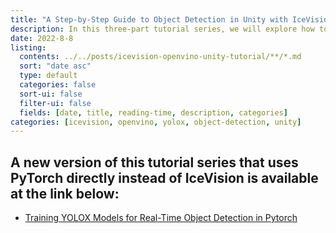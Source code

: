 ```yaml
---
title: "A Step-by-Step Guide to Object Detection in Unity with IceVision and OpenVINO"
description: In this three-part tutorial series, we will explore how to use IceVision and OpenVINO to perform end-to-end object detection in Unity.
date: 2022-8-8
listing:
  contents: ../../posts/icevision-openvino-unity-tutorial/**/*.md
  sort: "date asc"
  type: default
  categories: false
  sort-ui: false
  filter-ui: false
  fields: [date, title, reading-time, description, categories]
categories: [icevision, openvino, yolox, object-detection, unity]
---
```



::: {.callout-important}
## A new version of this tutorial series that uses PyTorch directly instead of IceVision is available at the link below: 

- [Training YOLOX Models for Real-Time Object Detection in Pytorch](/series/tutorials/pytorch-train-object-detector-yolox-series.html)

:::